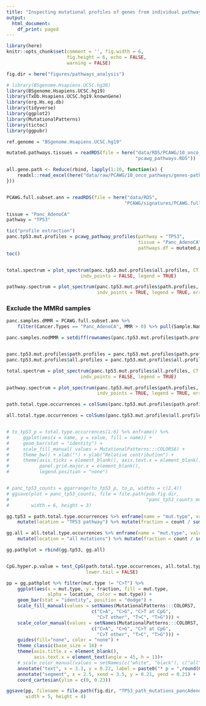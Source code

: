 ```yaml
---
title: "Inspecting mutational profiles of genes from individual pathways"
output: 
  html_document:
    df_print: paged
---
```


```r
library(here)
knitr::opts_chunk$set(comment = '', fig.width = 6, 
                      fig.height = 6, echo = FALSE, 
                      warning = FALSE)

fig.dir = here("figures/pathways_analysis")

```


```r
# library(BSgenome.Hsapiens.UCSC.hg38)
library(BSgenome.Hsapiens.UCSC.hg19)
library(TxDb.Hsapiens.UCSC.hg19.knownGene)
library(org.Hs.eg.db)
library(tidyverse)
library(ggplot2)
library(MutationalPatterns)
library(tictoc)
library(ggpubr)

ref.genome = "BSgenome.Hsapiens.UCSC.hg19"

mutated.pathways.tissues = readRDS(file = here("data/RDS/PCAWG/10_onco_pathways",
                                               "pcawg_pathways.RDS"))

all.gene.path <- Reduce(rbind, lapply(1:10, function(x) {
    readxl::read_excel(here("data/raw/PCAWG/10_onco_pathways/genes-pathways.xlsx"), sheet = x)
}))


PCAWG.full.subset.ann = readRDS(file = here("data/RDS",
                                           "PCAWG/signatures/PCAWG.full.subset.ann.RDS")) 
```
 
 
``` r

tissue = "Panc_AdenoCA"
pathway = "TP53"

tic("profile extraction")
panc.tp53.mut.profiles = pcawg_pathway_profiles(pathway = "TP53",
                                                tissue = "Panc_AdenoCA",
                                                pathways.df = mutated.pathways.tissues)
toc()


total.spectrum = plot_spectrum(panc.tp53.mut.profiles$all.profiles, CT = TRUE,condensed = FALSE, 
                           indv_points = FALSE, legend = TRUE)

pathway.spectrum = plot_spectrum(panc.tp53.mut.profiles$path.profiles, CT = TRUE,condensed = FALSE, 
                                 indv_points = TRUE, legend = TRUE, error_bars = 'none')
```

### Exclude the MMRd samples 

```r
panc.samples.dMMR = PCAWG.full.subset.ann %>% 
    filter(Cancer.Types == "Panc_AdenoCA", MMR > 0) %>% pull(Sample.Names)

panc.samples.nodMMR = setdiff(rownames(panc.tp53.mut.profiles$path.profiles), panc.samples.dMMR)


panc.tp53.mut.profiles$path.profiles = panc.tp53.mut.profiles$path.profiles[panc.samples.nodMMR, ]
panc.tp53.mut.profiles$all.profiles = panc.tp53.mut.profiles$all.profiles[panc.samples.nodMMR, ]
```


```r
total.spectrum = plot_spectrum(panc.tp53.mut.profiles$all.profiles, CT = TRUE,condensed = FALSE, 
                           indv_points = FALSE, legend = TRUE)

pathway.spectrum = plot_spectrum(panc.tp53.mut.profiles$path.profiles, CT = TRUE,condensed = FALSE, 
                                 indv_points = TRUE, legend = TRUE, error_bars = 'none')
```


```r

path.total.type.occurrences = colSums(panc.tp53.mut.profiles$path.profiles)

all.total.type.occurrences = colSums(panc.tp53.mut.profiles$all.profiles)


# to_tp53_p = total.type.occurrences[1:6] %>% enframe() %>%
#     ggplot(aes(x = name, y = value, fill = name)) +
#     geom_bar(stat = "identity") +
#     scale_fill_manual( values = MutationalPatterns:::COLORS6) +
#     theme_bw() + xlab("") + ylab("Relative contribution") +
#     theme(axis.ticks = element_blank(), axis.text.x = element_blank(),
#           panel.grid.major.x = element_blank(),
#           legend.position = "none")


# panc_tp53_counts = ggarrange(to_tp53_p, to_p, widths = c(2,4))
# ggsave(plot = panc_tp53_counts, file = file.path(pub.fig.dir, 
#                                                  "panc_tp53_counts_mut_types.png"),
#        width = 6, height = 3)

gg.tp53 = path.total.type.occurrences %>% enframe(name = "mut.type", value = "count") %>%
    mutate(location = "TP53 pathway") %>% mutate(fraction = count / sum(count))

gg.all = all.total.type.occurrences %>% enframe(name = "mut.type", value = "count") %>%
    mutate(location = "all mutations") %>% mutate(fraction = count / sum(count))

gg.pathplot = rbind(gg.tp53, gg.all)


CpG.hyper.p.value = test_CpG(path.total.type.occurrences, all.total.type.occurrences, 
                             lower.tail = FALSE)

pp = gg.pathplot %>% filter(mut.type != "C>T") %>% 
    ggplot(aes(x = mut.type, y = fraction, fill = mut.type, 
               alpha = location, color = mut.type)) + 
    geom_bar(stat = "identity", position = "dodge") + 
    scale_fill_manual(values = setNames(MutationalPatterns:::COLORS7, 
                               c("C>A", "C>G", "C>T at CpG",
                                 "C>T other", "T>C", "T>G"))) +
    scale_color_manual(values = setNames(MutationalPatterns:::COLORS7, 
                               c("C>A", "C>G", "C>T at CpG",
                                 "C>T other", "T>C", "T>G"))) +
    guides(fill="none", color = "none") + 
    theme_classic(base_size = 16) + 
    theme(axis.title.x = element_blank(),
          axis.text.x = element_text(angle = 45, h = 1))+
    # scale_color_manual(values = setNames(c("white", "black"), c("all", "TP53"))))
    annotate("text", x = 3.3, y = 0.22, label = paste0("* p = ",round(CpG.hyper.p.value, 3))) +
    annotate("segment", x = 2.5, xend = 3.5, y = 0.21, yend = 0.21) +
    coord_cartesian(ylim = c(0, 0.23))

ggsave(pp, filename = file.path(fig.dir, "TP53_path_mutations_pancAdenoCA.pdf"),
       width = 5, height = 4)
```

